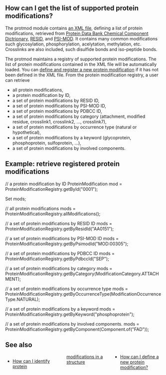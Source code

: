 ==How can I get the list of supported protein modifications?==
The protmod module contains [http://code.open-bio.org/svnweb/index.cgi/biojava/browse/biojava-live/trunk/biojava3-protmod/src/main/resources/org/biojava3/protmod an XML file], defining a list of protein modifications, retrieved from [http://www.wwpdb.org/ccd.html Protein Data Bank Chemical Component Dictrionary], [http://www.ebi.ac.uk/RESID/ RESID], and [http://psidev.sourceforge.net/mod/ PSI-MOD]. It contains many common modifications such glycosylation, phosphorylation, acelytation, methylation, etc. Crosslinks are also included, such disulfide bonds and iso-peptide bonds. 

The protmod maintains a registry of supported protein modifications. The list of protein modifications contained in the XML file will be automatically loaded. You can [[BioJava:CookBook3:AddProtMod | define and register a new protein modification]] if it has not been defined in the XML file. From the protein modification registry, a user can retrieve
* all protein modifications,
* a protein modification by ID,
* a set of protein modifications by RESID ID,
* a set of protein modifications by PSI-MOD ID,
* a set of protein modifications by PDBCC ID,
* a set of protein modifications by category (attachment, modified residue, crosslink1, crosslink2, ..., crosslink7),
* a set of protein modifications by occurrence type (natural or hypothetical),
* a set of protein modifications by a keyword (glycoprotein, phosphoprotein, sulfoprotein, ...),
* a set of protein modifications by involved components.

==Example: retrieve registered protein modifications==
<java>
// a protein modification by ID
ProteinModification mod = ProteinModificationRegistry.getById("0001");

Set<ProteinModification> mods;

// all protein modifications
mods = ProteinModificationRegistry.allModifications();

// a set of protein modifications by RESID ID
mods = ProteinModificationRegistry.getByResidId("AA0151");

// a set of protein modifications by PSI-MOD ID
mods = ProteinModificationRegistry.getByPsimodId("MOD:00305");

// a set of protein modifications by PDBCC ID
mods = ProteinModificationRegistry.getByPdbccId("SEP");

// a set of protein modifications by category
mods = ProteinModificationRegistry.getByCategory(ModificationCategory.ATTACHMENT);

// a set of protein modifications by occurrence type
mods = ProteinModificationRegistry.getByOccurrenceType(ModificationOccurrenceType.NATURAL);

// a set of protein modifications by a keyword
mods = ProteinModificationRegistry.getByKeyword("phosphoprotein");

// a set of protein modifications by involved components.
mods = ProteinModificationRegistry.getByComponent(Component.of("FAD"));

</java>

==See also==
<div style="-moz-column-count:3; column-count:3;">
* [[BioJava:CookBook3:ProtMod|How can I identify protein modifications in a structure]]
* [[BioJava:CookBook3:AddProtMod|How can I define a new protein modification?]]
</div>